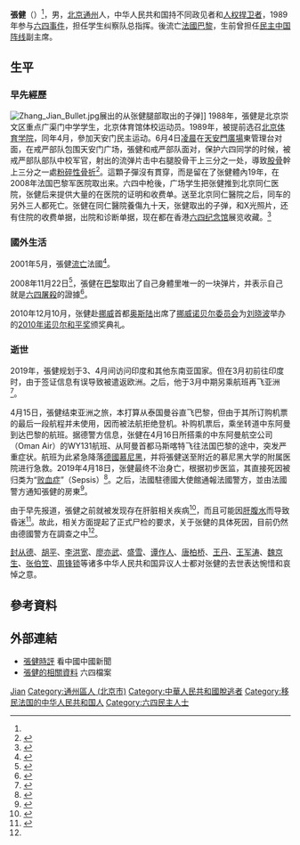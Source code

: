 {{Otheruses|張健}}
{{Infobox person 
|name              = 張健
|image             = 張健 (民運人士).jpg
|image_size        =
|romaji            =Zhang Jian 
|caption           =
|birth_date        = {{Birth_date|1970|11|11}}
|birth_place       = {{CHN}}[[北京|北京]][[通州區_(北京市)|通州]]區老莊村
|nationality       = {{PRC}}
|death_date        = {{Death_date_and_age|2019|04|18|1970|11|11}}<ref name=boxun20190523/>
|death_place       = {{GER}}[[慕尼黑|慕尼黑]] 
|other_names       = 
|ethnicity         = [[漢族|漢族]]
|language          = [[中文|中文]]
|occupation        = 
|awards            = 
|alma_mater        = 北京[[通州区_(北京市)|通州区]]西集镇郎府中学<br>[[北京体育大学|北京体育学院]]
|spouse            = 
|residence        = {{FRA}}[[巴黎|巴黎]]
|known_for         = [[六四事件|六四事件]]
| religion         =
}}
'''張健'''（{{bd|1970年|11月11日|2019年|4月18日|catIdx=Zhang}}）<ref name=boxun20190523/>，男，[[北京|北京]][[通州_(北京)|通州]]人，中华人民共和国持不同政见者和[[人权捍卫者|人权捍卫者]]，1989年参与[[六四事件|六四事件]]，担任学生纠察队总指挥。後流亡[[法國|法國]][[巴黎|巴黎]]，生前曾担任[[民主中国阵线|民主中国阵线]]副主席。

== 生平 ==
=== 早先經歷 ===
[[File:Zhang_Jian_Bullet.jpg|thumb]]展出的从张健腿部取出的子弹]]
1988年，張健是北京崇文区重点广渠门中学学生，北京体育馆体校运动员。1989年，被提前选召[[北京体育大学|北京体育学院]]，同年4月，參加天安门民主运动。6月4日[[凌晨|凌晨]]在[[天安門廣場|天安門廣場]]東管理台对面，在戒严部队包围天安门广场，張健和戒严部队面对，保护六四同学的时候，被戒严部队部队中校军官，射出的流弹片击中右腿股骨干上三分之一处，導致[[股骨|股骨]]幹上三分之一處[[粉碎性骨折|粉碎性骨折]]<ref>{{cite news|url=http://xgmyd.com/archives/3975|title=我站在家的门口——张健六四二十五周年巴黎随笔}}{{Dead link}}</ref>。這顆子彈沒有貫穿，而是留在了张健體內19年，在2008年法国巴黎军医院取出来。六四中枪後，广场学生把张健推到北京同仁医院，张健后来提供大量的在医院的证明和收费单。送至北京同仁醫院之后，同车的另外三人都死亡。张健在同仁醫院養傷九十天，张健取出的子弹，和X光照片，还有住院的收费单据，出院和诊断单据，现在都在香港[[六四纪念馆|六四纪念馆]]展览收藏。<ref>{{cite news|url=http://www.64memo.com/b5/2193.htm|title=張健在同仁醫院養傷}}</ref>

=== 國外生活 ===
2001年5月，張健[[庇護權|流亡]]法國<ref>{{cite news|url=http://www.epochtimes.com/b5/6/11/11/n1517878.htm|title=【人物】張健：從「暴徒」到基督徒}}</ref>。

2008年11月22日<ref>{{cite news|url=http://liuxiaobo.net/archives/2940|title=张健：为刘晓波祷告|date=2010年10月8日}}</ref>，張健在[[巴黎|巴黎]]取出了自己身體里唯一的一块弹片，并表示自己就是[[六四屠殺|六四屠殺]]的證據<ref>{{cite news|url=http://m.secretchina.com/node/293669|title=为历史见证-六四经历者张健访谈录（组图）|date=2009年5月25日}}</ref>。

2010年12月10月，张健赴[[挪威|挪威]]首都[[奥斯陆|奥斯陆]]出席了[[挪威诺贝尔委员会|挪威诺贝尔委员会]]为[[刘晓波|刘晓波]]举办的[[2010年诺贝尔和平奖|2010年诺贝尔和平奖]]颁奖典礼。

=== 逝世 ===
2019年，張健规划于3、4月间访问印度和其他东南亚国家。但在3月初前往印度时，由于签证信息有误导致被遣返欧洲。之后，他于3月中期另乘航班再飞亚洲<ref name=secretchina20190519>{{cite news|url=http://www.secretchina.com/news/b5/2019/05/19/894176.html|title=張健追悼會 親友口述生前音容 猝逝原因仍不明(圖)|work=[[看中國|看中國]]|date=2019-05-19}}</ref>。

4月15日，張健结束亚洲之旅，本打算从泰国曼谷直飞巴黎，但由于其所订购机票的最后一段航程并未使用，因而被法航拒绝登机。补购机票后，乘坐转道中东阿曼到达巴黎的航班。据德警方信息，张健在4月16日所搭乘的中东阿曼航空公司（Oman Air）的WY131航班、从阿曼首都马斯喀特飞往法国巴黎的途中，突发严重症状。航班为此紧急降落[[德國|德國]][[慕尼黑|慕尼黑]]，并将張健送至附近的慕尼黑大学的附属医院进行急救。2019年4月18日，张健最终不治身亡，根据初步医监，其直接死因被归类为“[[败血症|败血症]]”（Sepsis）<ref name=boxun20190523>{{cite news|url=http://www.boxun.com/news/gb/intl/2019/05/201905230929.shtml|title=钱跃君：巴黎城下埋英骨——张健|work=博讯|date=2019-05-23}}</ref>。之后，法國駐德國大使館通報法國警方，並由法國警方通知張健的房東<ref>{{cite news|url=http://www.soundofhope.org/b5/2019/04/23/n2829405.html|title=壯志未酬身先去 八九六四民主鬥士張健過世|work=[[希望之聲國際廣播電台|希望之聲國際廣播電台]]|date=2018-04-23}}</ref>。

由于早先报道，張健之前就被发现存在肝脏相关疾病<ref>{{cite news|url=http://cn.rfi.fr/%E4%B8%AD%E5%9B%BD/20190425-%E5%BC%A0%E4%BC%A6%E7%9A%84%E6%82%BC%E5%BF%B5%E6%84%BF%E5%BC%A0%E5%81%A5%E8%80%81%E5%BC%9F%E8%B5%B0%E5%A5%BD%E5%AE%89%E6%81%AF|title=张伦的悼念：愿张健老弟走好安息|work=法国国际广播电台|date=2019-04-25}}</ref>，而且可能因[[腹水|肝腹水]]而导致昏迷<ref>{{cite news|url=http://www.secretchina.com/news/b5/2019/04/24/891502.html|title=流亡法國六四民運領袖張健先生不幸去世(視頻)|work=[[看中國|看中國]]|date=2018-04-24}}</ref>。故此，相关方面提起了正式尸检的要求，关于张健的具体死因，目前仍然由德國警方在調查之中<ref name=secretchina20190519/>。

[[封从德|封从德]]、[[胡平_(作家)|胡平]]、[[李洪宽|李洪宽]]、[[廖亦武|廖亦武]]、[[盛雪_(记者)|盛雪]]、[[谭作人|谭作人]]、[[唐柏桥|唐柏桥]]、[[王丹|王丹]]、[[王军涛|王军涛]]、[[魏京生|魏京生]]、[[张伯笠|张伯笠]]、[[周锋锁|周锋锁]]等诸多中华人民共和国异议人士都对张健的去世表达惋惜和哀悼之意。

== 參考資料 ==
{{Reflist|2}}

== 外部連結 ==
* [http://b5.secretchina.com/taxonomy/121 張健時評] 看中國中國新聞
* [http://www.64memo.com/b5/12526.htm 張健的相關資料] 六四檔案

{{Authority control}}
{{DEFAULTSORT:Zhang张}}
[[Category:張姓|Jian]]
[[Category:通州區人_(北京市)|Category:通州區人 (北京市)]]
[[Category:中華人民共和國脫逃者|Category:中華人民共和國脫逃者]]
[[Category:移民法国的中华人民共和国人|Category:移民法国的中华人民共和国人]]
[[Category:六四民主人士|Category:六四民主人士]]